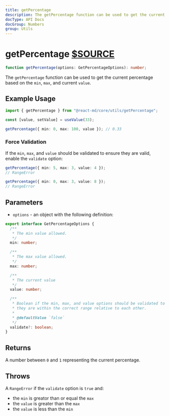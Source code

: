 ```yaml
---
title: getPercentage
description: The getPercentage function can be used to get the current percentage based on the min, max, and current value.
docType: API Docs
docGroup: Numbers
group: Utils
---
```


# getPercentage [$SOURCE](packages/core/src/utils/getPercentage.ts)

```ts disableTransform
function getPercentage(options: GetPercentageOptions): number;
```

The `getPercentage` function can be used to get the current percentage based on
the `min`, `max`, and current `value`.

## Example Usage

```ts disableTransform
import { getPercentage } from "@react-md/core/utils/getPercentage";

const [value, setValue] = useValue(33);

getPercentage({ min: 0, max: 100, value }); // 0.33
```

### Force Validation

If the `min`, `max`, and `value` should be validated to ensure they are valid,
enable the `validate` option:

```ts disableTransform
getPercentage({ min: 5, max: 3, value: 4 });
// RangeError

getPercentage({ min: 0, max: 3, value: 8 });
// RangeError
```

## Parameters

- `options` - an object with the following definition:

```ts disableTransform
export interface GetPercentageOptions {
  /**
   * The min value allowed.
   */
  min: number;

  /**
   * The max value allowed.
   */
  max: number;

  /**
   * The current value
   */
  value: number;

  /**
   * Boolean if the min, max, and value options should be validated to make sure
   * they are within the correct range relative to each other.
   *
   * @defaultValue `false`
   */
  validate?: boolean;
}
```

## Returns

A number between `0` and `1` representing the current percentage.

## Throws

A `RangeError` if the `validate` option is `true` and:

- the `min` is greator than or equal the `max`
- the `value` is greater than the `max`
- the `value` is less than the `min`
